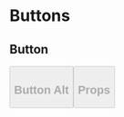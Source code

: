 
<Meta 
    title="Basics/Interface Elements/Buttons"
    component={Button}
    decorators={[withKnobs]}
/>

# Buttons

## Button
<Preview>
    <Story name="Button">
        <Button disabled={boolean('Disabled', false)} />
    </Story>
</Preview>

## Button Alt
<Preview>
    <Story name="Button Alt">
        <Button classNames="button--alt" disabled={boolean('Disabled', false)} />
    </Story>
</Preview>

## Props
<Props of={Button} />
